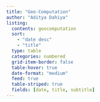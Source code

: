 ```yaml
---
title: "Geo-Computation"
author: "Aditya Dahiya"
listing:
  contents: geocomputation
  sort: 
    - "date desc"
    - "title"
  type: table
  categories: numbered
  grid-item-border: false
  table-hover: true
  date-format: "medium"
  feed: true
  table-striped: true
  fields: [date, title, subtitle]
---
```

